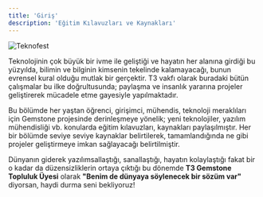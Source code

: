 ```yaml
---
title: 'Giriş'
description: 'Eğitim Kılavuzları ve Kaynakları'
---
```


<Frame>
    <img src="/images/teknofest.png" noZoom alt="Teknofest" />
</Frame>

Teknolojinin çok büyük bir ivme ile geliştiği ve hayatın her alanına girdiği bu yüzyılda, bilimin ve bilginin
kimsenin tekelinde kalamayacağı, bunun evrensel kural olduğu mutlak bir gerçektir. T3 vakfı olarak buradaki bütün
çalışmalar bu ilke doğrultusunda; paylaşma ve insanlık yararına projeler geliştirerek mücadele etme gayesiyle
yapılmaktadır.

Bu bölümde her yaştan öğrenci, girişimci, mühendis, teknoloji meraklıları için Gemstone projesinde derinleşmeye
yönelik; yeni teknolojiler, yazılım mühendisliği vb. konularda eğitim kılavuzları, kaynakları paylaşılmıştır.
Her bir bölümde seviye seviye kaynaklar belirtilerek, tamamlandığında ne gibi projeler geliştirmeye imkan
sağlayacağı belirtilmiştir.

Dünyanın giderek yazılımsallaştığı, sanallaştığı, hayatın kolaylaştığı fakat bir o kadar da düzensizliklerin ortaya
çıktığı bu dönemde **T3 Gemstone Topluluk Üyesi** olarak **"Benim de dünyaya söylenecek bir sözüm var"** diyorsan, 
haydi durma seni bekliyoruz!
